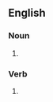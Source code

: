 ==English==

===Noun===
{{en-noun}}

# {{obsolete spelling of|work}}

===Verb===
{{infl|en|verb}}

# {{obsolete spelling of|work}}